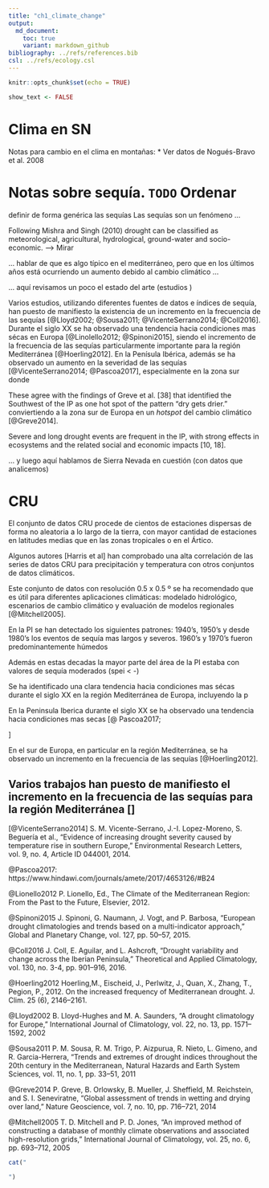 ```yaml
---
title: "ch1_climate_change"
output:  
  md_document:
    toc: true
    variant: markdown_github
bibliography: ../refs/references.bib
csl: ../refs/ecology.csl
---
```


```r
knitr::opts_chunk$set(echo = TRUE)
```

```r
show_text <- FALSE
```


# Clima en SN 


Notas para cambio en el clima en montañas: 
* Ver datos de Nogués-Bravo et al. 2008 



# Notas sobre sequía. `TODO` Ordenar 


definir de forma genérica las sequías
Las sequías son un fenómeno ... 

Following Mishra and Singh (2010) drought can be classified as meteorological, agricultural, hydrological, ground-water and socio-economic. ---> Mirar 

... hablar de que es algo típico en el mediterráneo, pero que en los últimos años está ocurriendo un aumento debido al cambio climático ... 

... aquí revisamos un poco el estado del arte (estudios )

Varios estudios, utilizando diferentes fuentes de datos e índices de sequía, han puesto de manifiesto la existencia de un incremento en la frecuencia de las sequías [@Lloyd2002; @Sousa2011; @VicenteSerrano2014; @Coll2016]. Durante el siglo XX se ha observado una tendencia hacia condiciones mas sécas en Europa [@Linolello2012; @Spinoni2015], siendo el incremento de la frecuencia de las sequías particularmente importante para la región Mediterránea [@Hoerling2012]. En la Penísula Ibérica, además se ha observado un aumento en la severidad de las sequías [@VicenteSerrano2014; @Pascoa2017], especialmente en la zona sur donde 

These agree with the findings of Greve et al. [38] that identified the Southwest of the IP as one hot spot of the pattern “dry gets drier.”
conviertiendo a la zona sur de Europa en un *hotspot* del cambio climático [@Greve2014]. 


Severe and long drought events are frequent in the IP, with strong effects in ecosystems and the related social and economic impacts [10, 18]. 




... y luego aquí hablamos de Sierra Nevada en cuestión (con datos que analicemos) 

# CRU 
El conjunto de datos CRU procede de cientos de estaciones dispersas de forma no aleatoria a lo largo de la tierra, con mayor cantidad de estaciones en latitudes medias que en las zonas tropicales o en el Ártico. 

Algunos autores [Harris et al] han comprobado una alta correlación de las series de datos CRU para precipitación y temperatura con otros conjuntos de datos climáticos. 

Este conjunto de datos con resolución 0.5 x 0.5 º se ha recomendado que es útil para diferentes aplicaciones climáticas: modelado hidrológico, escenarios de cambio climático y evaluación de modelos regionales [@Mitchell2005]. 




En la PI se han detectado los siguientes patrones: 
1940's, 1950's y desde 1980's los eventos de sequía mas largos y severos. 
1960's y 1970's fueron predominantemente húmedos 

Además en estas decadas la mayor parte del área de la PI estaba con valores de sequía moderados (spei < -)









Se ha identificado una clara tendencia hacia condiciones mas sécas durante el siglo XX en la región Mediterránea de Europa, incluyendo la p

En la Peninsula Iberica durante el siglo XX se ha observado una tendencia hacia condiciones mas secas [@
Pascoa2017; 

]





En el sur de Europa, en particular en la región Mediterránea, se ha observado un incremento en la frecuencia de las sequías [@Hoerling2012]. 

Varios trabajos han puesto de manifiesto el incremento en la frecuencia de las sequías para la región Mediterránea []
--- 






[@VicenteSerrano2014]
S. M. Vicente-Serrano, J.-I. Lopez-Moreno, S. Beguería et al., “Evidence of increasing drought severity caused by temperature rise in southern Europe,” Environmental Research Letters, vol. 9, no. 4, Article ID 044001, 2014.










@Pascoa2017: 
https://www.hindawi.com/journals/amete/2017/4653126/#B24

@Lionello2012
P. Lionello, Ed., The Climate of the Mediterranean Region: From the Past to the Future, Elsevier, 2012.

@Spinoni2015
J. Spinoni, G. Naumann, J. Vogt, and P. Barbosa, “European drought climatologies and trends based on a multi-indicator approach,” Global and Planetary Change, vol. 127, pp. 50–57, 2015.

@Coll2016
J. Coll, E. Aguilar, and L. Ashcroft, “Drought variability and change across the Iberian Peninsula,” Theoretical and Applied Climatology, vol. 130, no. 3-4, pp. 901–916, 2016. 

@Hoerling2012
Hoerling,M., Eischeid, J., Perlwitz, J., Quan, X., Zhang, T., Pegion, P., 2012. On the increased
frequency of Mediterranean drought. J. Clim. 25 (6), 2146–2161.

@Lloyd2002
B. Lloyd-Hughes and M. A. Saunders, “A drought climatology for Europe,” International Journal of Climatology, vol. 22, no. 13, pp. 1571–1592, 2002

@Sousa2011 
P. M. Sousa, R. M. Trigo, P. Aizpurua, R. Nieto, L. Gimeno, and R. Garcia-Herrera, “Trends and extremes of drought indices throughout the 20th century in the Mediterranean, Natural Hazards and Earth System Sciences, vol. 11, no. 1, pp. 33–51, 2011

@Greve2014
P. Greve, B. Orlowsky, B. Mueller, J. Sheffield, M. Reichstein, and S. I. Seneviratne, “Global assessment of trends in wetting and drying over land,” Nature Geoscience, vol. 7, no. 10, pp. 716–721, 2014

@Mitchell2005
T. D. Mitchell and P. D. Jones, “An improved method of constructing a database of monthly climate observations and associated high-resolution grids,” International Journal of Climatology, vol. 25, no. 6, pp. 693–712, 2005


```r
cat(" 

")
```




